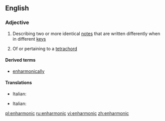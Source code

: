 ==English==

===Adjective===
{{wikipedia}}
{{en-adj|-}}

#{{music}} Describing two or more identical [[note]]s that are written differently when in different [[key]]s
#{{music}} Of or pertaining to a [[tetrachord]]

====Derived terms====
*[[enharmonically]]

====Translations====
{{trans-top|Describing two or more identical notes that are written differently when in different key}}
*Italian: {{t-|it|enarmonico}}
{{trans-mid}}
{{trans-bottom}}

{{trans-top|Of or pertaining to a tetrachord}}
*Italian: {{t-|it|enarmonico}}
{{trans-mid}}
{{trans-bottom}}

[[pl:enharmonic]]
[[ru:enharmonic]]
[[vi:enharmonic]]
[[zh:enharmonic]]